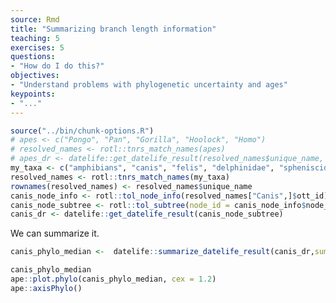 ```yaml
---
source: Rmd
title: "Summarizing branch length information"
teaching: 5
exercises: 5
questions:
- "How do I do this?"
objectives:
- "Understand problems with phylogenetic uncertainty and ages"
keypoints:
- "..."
---
```

```r
source("../bin/chunk-options.R")
# apes <- c("Pongo", "Pan", "Gorilla", "Hoolock", "Homo")
# resolved_names <- rotl::tnrs_match_names(apes)
# apes_dr <- datelife::get_datelife_result(resolved_names$unique_name, get_spp_from_taxon = TRUE)
my_taxa <- c("amphibians", "canis", "felis", "delphinidae", "spheniscidae")
resolved_names <- rotl::tnrs_match_names(my_taxa)
rownames(resolved_names) <- resolved_names$unique_name
canis_node_info <- rotl::tol_node_info(resolved_names["Canis",]$ott_id)
canis_node_subtree <- rotl::tol_subtree(node_id = canis_node_info$node_id, label = "name")
canis_dr <- datelife::get_datelife_result(canis_node_subtree)
```

We can summarize it.
```r
canis_phylo_median <-  datelife::summarize_datelife_result(canis_dr,summary_format = "phylo_median")
```
```r
canis_phylo_median
ape::plot.phylo(canis_phylo_median, cex = 1.2)
ape::axisPhylo()
````
